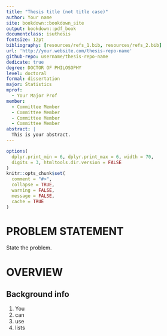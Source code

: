 ```yaml
---
title: "Thesis title (not title case)"
author: Your name
site: bookdown::bookdown_site
output: bookdown::pdf_book
documentclass: isuthesis
fontsize: 12pt
bibliography: [resources/refs_1.bib, resources/refs_2.bib]
url: 'http://your.website.com/thesis-repo-name'
github-repo: username/thesis-repo-name
dedicate: true
degree: DOCTOR OF PHILOSOPHY
level: doctoral
formal: dissertation
major: Statistics
mprof:
  - Your Major Prof
member:
  - Committee Member
  - Committee Member
  - Committee Member
  - Committee Member
abstract: |
  This is your abstract.
---
```


```r
options(
  dplyr.print_min = 6, dplyr.print_max = 6, width = 70,
  digits = 3, htmltools.dir.version = FALSE
)
knitr::opts_chunk$set(
  comment = "#>",
  collapse = TRUE,
  warning = FALSE,
  message = FALSE,
  cache = TRUE
)
```


# PROBLEM STATEMENT

State the problem.

# OVERVIEW

## Background info

1. You
2. can
3. use
4. lists
